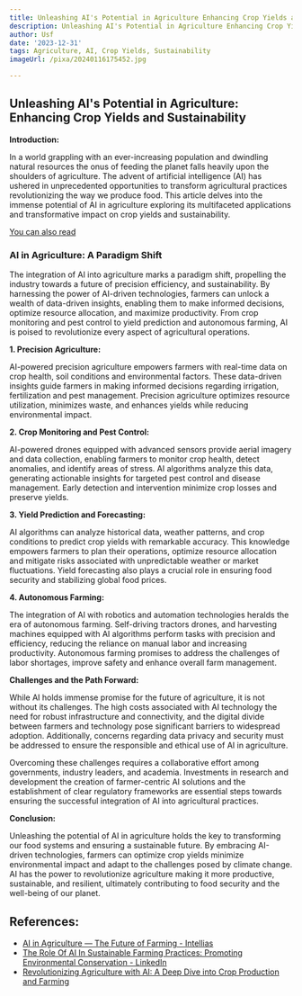 ```yaml
---
title: Unleashing AI's Potential in Agriculture Enhancing Crop Yields and Sustainability
description: Unleashing AI's Potential in Agriculture Enhancing Crop Yields and Sustainability
author: Usf
date: '2023-12-31'
tags: Agriculture, AI, Crop Yields, Sustainability
imageUrl: /pixa/20240116175452.jpg

---
```

## Unleashing AI's Potential in  Agriculture: Enhancing Crop Yields and Sustainability

**Introduction:**

In a world grappling with an ever-increasing population and dwindling natural resources the onus  of feeding the planet falls  heavily upon the shoulders of  agriculture. The advent  of artificial intelligence (AI) has ushered in unprecedented opportunities to transform agricultural practices revolutionizing the way we produce food. This  article delves into the immense  potential of AI in agriculture exploring its multifaceted applications and transformative impact on crop yields and sustainability.

[You can also read ]()


### AI in Agriculture: A Paradigm  Shift

The integration of AI into agriculture marks a paradigm shift, propelling the  industry towards a future of precision efficiency, and sustainability. By harnessing  the  power of AI-driven technologies, farmers can unlock a wealth  of data-driven insights, enabling them to make informed decisions, optimize resource allocation, and maximize productivity. From crop monitoring and  pest control to yield prediction and autonomous farming, AI is poised to revolutionize every aspect of agricultural operations.

**1.  Precision Agriculture:**

AI-powered  precision agriculture empowers farmers with real-time data on  crop health, soil conditions and environmental factors. These data-driven insights guide farmers in making informed decisions regarding irrigation, fertilization and pest management. Precision agriculture optimizes resource utilization, minimizes waste, and enhances yields while reducing environmental impact.

**2.  Crop Monitoring and Pest Control:**

AI-powered drones equipped  with advanced sensors provide aerial  imagery and data collection, enabling farmers to monitor crop health, detect anomalies, and identify areas  of stress. AI algorithms analyze this data, generating actionable insights for targeted pest control and disease management. Early detection and intervention minimize crop  losses and  preserve yields.

**3. Yield Prediction and Forecasting:**

AI algorithms  can analyze historical  data, weather patterns, and crop conditions to predict crop yields with remarkable  accuracy. This knowledge empowers farmers to plan their operations, optimize resource allocation and mitigate risks associated with unpredictable weather or  market fluctuations. Yield forecasting also plays a crucial role in ensuring food security and  stabilizing global food prices.

**4. Autonomous Farming:**

The integration of AI with  robotics and automation technologies heralds the era of autonomous farming.  Self-driving tractors drones, and harvesting  machines equipped with AI algorithms perform tasks with precision and efficiency, reducing the reliance on manual labor and increasing productivity. Autonomous farming promises to address the challenges of labor shortages, improve safety and enhance overall farm management.

**Challenges and the  Path Forward:**

While AI holds immense promise for the  future of agriculture, it  is not without its challenges. The high costs associated with AI technology the  need for robust infrastructure  and connectivity, and the digital divide  between farmers  and technology pose significant barriers  to widespread adoption. Additionally, concerns regarding data privacy and security must be  addressed to ensure the responsible and ethical use of AI  in agriculture.

Overcoming  these challenges requires a collaborative effort among governments, industry leaders, and academia. Investments in research and development the creation of farmer-centric AI solutions and the  establishment of clear regulatory frameworks are essential steps towards ensuring the successful  integration of AI into agricultural practices.

**Conclusion:**

Unleashing the potential of AI in  agriculture holds  the key to transforming our  food systems and ensuring a sustainable  future. By  embracing AI-driven technologies, farmers can optimize crop yields minimize  environmental impact and adapt  to the  challenges posed by climate change. AI has the  power to revolutionize agriculture making it more  productive,  sustainable, and resilient, ultimately contributing to food security and the well-being of our planet.

## References:
- [AI in Agriculture — The Future of Farming - Intellias](https://intellias.com/artificial-intelligence-in-agriculture/)
- [The Role Of AI In Sustainable Farming Practices: Promoting Environmental Conservation - LinkedIn](https://www.linkedin.com/pulse/role-ai-sustainable-farming-practices)
- [Revolutionizing Agriculture with AI: A Deep Dive into Crop Production and Farming](https://www.linkedin.com/pulse/revolutionizing-agriculture-ai-deep-dive-crop-farming-chris-chiancone)
